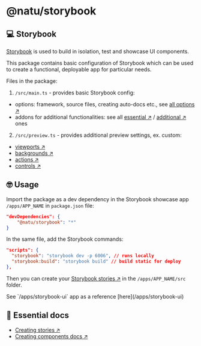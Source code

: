
# @natu/storybook

## 💻 Storybook

[Storybook](https://storybook.js.org/) is used to build in isolation, test and showcase UI components.

This package contains basic configuration of Storybook which can be used to create a functional,
deployable app for particular needs.

Files in the package:

1. `/src/main.ts` - provides basic Storybook config:

- options: framework, source files, creating auto-docs etc., see [all options ↗](https://storybook.js.org/docs/configure)
- addons for additional functionalities: see all [essential ↗](https://storybook.js.org/docs/essentials) / [additional ↗](https://storybook.js.org/docs/addons) ones

2. `/src/preview.ts` - provides additional preview settings, ex. custom:

- [viewports ↗](https://storybook.js.org/docs/essentials/viewport)
- [backgrounds ↗](https://storybook.js.org/docs/essentials/backgrounds)
- [actions ↗](https://storybook.js.org/docs/essentials/actions)
- [controls ↗](https://storybook.js.org/docs/essentials/controls)

## 🤓 Usage

Import the package as a dev dependency in the Storybook showcase app `/apps/APP_NAME` in `package.json` file:

```json
"devDependencies": {
    "@natu/storybook": "*"
}
```

In the same file, add the Storybook commands:

```json
"scripts": {
  "storybook": "storybook dev -p 6006", // runs locally
  "storybook:build": "storybook build" // build static for deploy
},
```

Then you can create your [Storybook stories ↗](https://storybook.js.org/docs/get-started/whats-a-story)
in the `/apps/APP_NAME/src` folder.

<Callout type="info" emoji="ℹ️">
  See `/apps/storybook-ui` app as a reference [here](/apps/storybook-ui)
</Callout>

## 📖 Essential docs

- [Creating stories ↗](https://storybook.js.org/docs/writing-stories)
- [Creating components docs ↗](https://storybook.js.org/docs/writing-docs)

